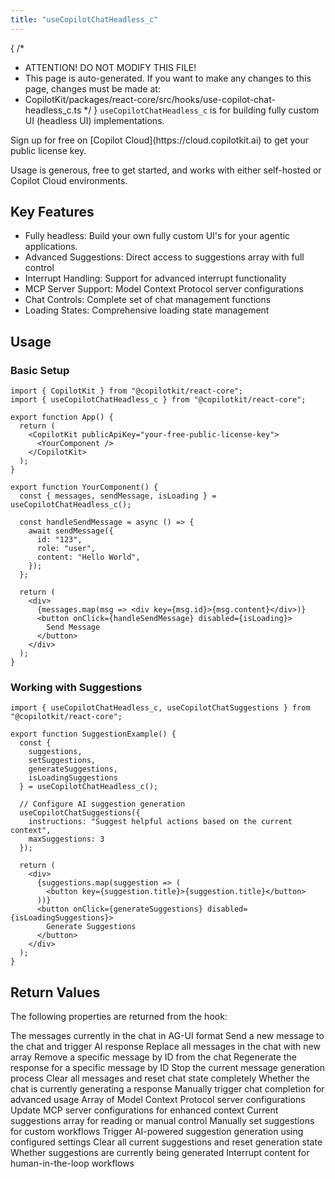 ```yaml
---
title: "useCopilotChatHeadless_c"
---
```


{
 /*
  * ATTENTION! DO NOT MODIFY THIS FILE!
  * This page is auto-generated. If you want to make any changes to this page, changes must be made at:
  * CopilotKit/packages/react-core/src/hooks/use-copilot-chat-headless_c.ts
  */
}
`useCopilotChatHeadless_c` is for building fully custom UI (headless UI) implementations.
 
<Callout title="This is a premium-only feature">
Sign up for free on [Copilot Cloud](https://cloud.copilotkit.ai) to get your public license key.
 
Usage is generous, free to get started, and works with either self-hosted or Copilot Cloud environments.
</Callout>
 
## Key Features
 
- Fully headless: Build your own fully custom UI's for your agentic applications.
- Advanced Suggestions: Direct access to suggestions array with full control
- Interrupt Handling: Support for advanced interrupt functionality
- MCP Server Support: Model Context Protocol server configurations
- Chat Controls: Complete set of chat management functions
- Loading States: Comprehensive loading state management
 
 
## Usage
 
### Basic Setup
 
```tsx
import { CopilotKit } from "@copilotkit/react-core";
import { useCopilotChatHeadless_c } from "@copilotkit/react-core";
 
export function App() {
  return (
    <CopilotKit publicApiKey="your-free-public-license-key">
      <YourComponent />
    </CopilotKit>
  );
}
 
export function YourComponent() {
  const { messages, sendMessage, isLoading } = useCopilotChatHeadless_c();
 
  const handleSendMessage = async () => {
    await sendMessage({
      id: "123",
      role: "user",
      content: "Hello World",
    });
  };
 
  return (
    <div>
      {messages.map(msg => <div key={msg.id}>{msg.content}</div>)}
      <button onClick={handleSendMessage} disabled={isLoading}>
        Send Message
      </button>
    </div>
  );
}
```
 
### Working with Suggestions
 
```tsx
import { useCopilotChatHeadless_c, useCopilotChatSuggestions } from "@copilotkit/react-core";
 
export function SuggestionExample() {
  const {
    suggestions,
    setSuggestions,
    generateSuggestions,
    isLoadingSuggestions
  } = useCopilotChatHeadless_c();
 
  // Configure AI suggestion generation
  useCopilotChatSuggestions({
    instructions: "Suggest helpful actions based on the current context",
    maxSuggestions: 3
  });
 
  return (
    <div>
      {suggestions.map(suggestion => (
        <button key={suggestion.title}>{suggestion.title}</button>
      ))}
      <button onClick={generateSuggestions} disabled={isLoadingSuggestions}>
        Generate Suggestions
      </button>
    </div>
  );
}
```
 
## Return Values
The following properties are returned from the hook:
 
<PropertyReference name="messages" type="Message[]">
The messages currently in the chat in AG-UI format
</PropertyReference>
 
<PropertyReference name="sendMessage" type="(message: Message, options?) => Promise<void>">
Send a new message to the chat and trigger AI response
</PropertyReference>
 
<PropertyReference name="setMessages" type="(messages: Message[] | DeprecatedGqlMessage[]) => void">
Replace all messages in the chat with new array
</PropertyReference>
 
<PropertyReference name="deleteMessage" type="(messageId: string) => void">
Remove a specific message by ID from the chat
</PropertyReference>
 
<PropertyReference name="reloadMessages" type="(messageId: string) => Promise<void>">
Regenerate the response for a specific message by ID
</PropertyReference>
 
<PropertyReference name="stopGeneration" type="() => void">
Stop the current message generation process
</PropertyReference>
 
<PropertyReference name="reset" type="() => void">
Clear all messages and reset chat state completely
</PropertyReference>
 
<PropertyReference name="isLoading" type="boolean">
Whether the chat is currently generating a response
</PropertyReference>
 
<PropertyReference name="runChatCompletion" type="() => Promise<Message[]>">
Manually trigger chat completion for advanced usage
</PropertyReference>
 
<PropertyReference name="mcpServers" type="MCPServerConfig[]">
Array of Model Context Protocol server configurations
</PropertyReference>
 
<PropertyReference name="setMcpServers" type="(servers: MCPServerConfig[]) => void">
Update MCP server configurations for enhanced context
</PropertyReference>
 
<PropertyReference name="suggestions" type="SuggestionItem[]">
Current suggestions array for reading or manual control
</PropertyReference>
 
<PropertyReference name="setSuggestions" type="(suggestions: SuggestionItem[]) => void">
Manually set suggestions for custom workflows
</PropertyReference>
 
<PropertyReference name="generateSuggestions" type="() => Promise<void>">
Trigger AI-powered suggestion generation using configured settings
</PropertyReference>
 
<PropertyReference name="resetSuggestions" type="() => void">
Clear all current suggestions and reset generation state
</PropertyReference>
 
<PropertyReference name="isLoadingSuggestions" type="boolean">
Whether suggestions are currently being generated
</PropertyReference>
 
<PropertyReference name="interrupt" type="string | React.ReactElement | null">
Interrupt content for human-in-the-loop workflows
</PropertyReference>

